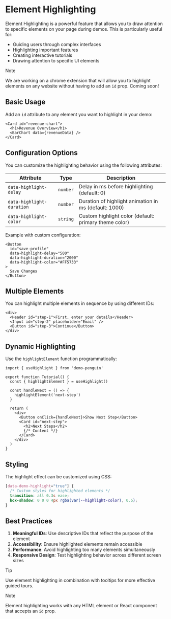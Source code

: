 # Element Highlighting

Element Highlighting is a powerful feature that allows you to draw attention to specific elements on your page during demos. This is particularly useful for:
- Guiding users through complex interfaces
- Highlighting important features
- Creating interactive tutorials
- Drawing attention to specific UI elements

> [!NOTE]
>
> We are working on a chrome extension that will allow you to highlight elements on any website without having to add an `id` prop. Coming soon!

## Basic Usage

Add an `id` attribute to any element you want to highlight in your demo:

```tsx filename="components/Dashboard.tsx" {1} copy
<Card id="revenue-chart">
  <h1>Revenue Overview</h1>
  <BarChart data={revenueData} />
</Card>
```

## Configuration Options

You can customize the highlighting behavior using the following attributes:

| Attribute | Type | Description |
|-----------|------|-------------|
| `data-highlight-delay` | `number` | Delay in ms before highlighting (default: 0) |
| `data-highlight-duration` | `number` | Duration of highlight animation in ms (default: 1000) |
| `data-highlight-color` | `string` | Custom highlight color (default: primary theme color) |

Example with custom configuration:

```tsx filename="components/UserProfile.tsx" {2-4} copy
<Button 
  id="save-profile"
  data-highlight-delay="500"
  data-highlight-duration="2000"
  data-highlight-color="#FF5733"
>
  Save Changes
</Button>
```

## Multiple Elements

You can highlight multiple elements in sequence by using different IDs:

```tsx filename="components/Onboarding.tsx" copy
<div>
  <Header id="step-1">First, enter your details</Header>
  <Input id="step-2" placeholder="Email" />
  <Button id="step-3">Continue</Button>
</div>
```

## Dynamic Highlighting

Use the `highlightElement` function programmatically:

```tsx filename="components/Tutorial.tsx" copy
import { useHighlight } from 'demo-penguin'

export function Tutorial() {
  const { highlightElement } = useHighlight()

  const handleNext = () => {
    highlightElement('next-step')
  }

  return (
    <div>
      <Button onClick={handleNext}>Show Next Step</Button>
      <Card id="next-step">
        <h2>Next Steps</h2>
        {/* Content */}
      </Card>
    </div>
  )
}
```

## Styling

The highlight effect can be customized using CSS:

```css filename="styles/highlights.css" copy
[data-demo-highlight="true"] {
  /* Custom styles for highlighted elements */
  transition: all 0.3s ease;
  box-shadow: 0 0 0 4px rgba(var(--highlight-color), 0.5);
}
```

## Best Practices

1. **Meaningful IDs**: Use descriptive IDs that reflect the purpose of the element
2. **Accessibility**: Ensure highlighted elements remain accessible
3. **Performance**: Avoid highlighting too many elements simultaneously
4. **Responsive Design**: Test highlighting behavior across different screen sizes

> [!TIP]
>
> Use element highlighting in combination with tooltips for more effective guided tours.

> [!NOTE]
>
> Element highlighting works with any HTML element or React component that accepts an `id` prop.
